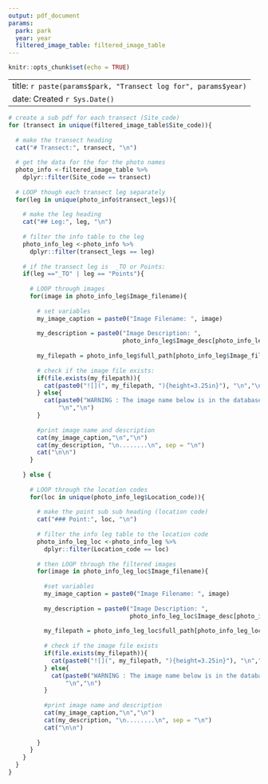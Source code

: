 ```yaml
---
output: pdf_document
params:
  park: park
  year: year
  filtered_image_table: filtered_image_table
---
```


```r
knitr::opts_chunk$set(echo = TRUE)
```

---
title: `r paste(params$park, "Transect log for", params$year)  `
date: Created `r Sys.Date() `
---


```r
# create a sub pdf for each transect (Site_code)
for (transect in unique(filtered_image_table$Site_code)){
  
  # make the transect heading
  cat("# Transect:", transect, "\n")
  
  # get the data for the for the photo names
  photo_info <-filtered_image_table %>% 
    dplyr::filter(Site_code == transect)
  
  # LOOP though each transect leg separately
  for(leg in unique(photo_info$transect_legs)){
    
    # make the leg heading
    cat("## Leg:", leg, "\n")
    
    # filter the info table to the leg
    photo_info_leg <-photo_info %>% 
      dplyr::filter(transect_legs == leg)
    
    # if the transect leg is  _TO or Points:
    if(leg =="_TO" | leg == "Points"){
      
      # LOOP through images
      for(image in photo_info_leg$Image_filename){
        
        # set variables
        my_image_caption = paste0("Image Filename: ", image)
        
        my_description = paste0("Image Description: ",
                                photo_info_leg$Image_desc[photo_info_leg$Image_filename == image] )
        
        my_filepath = photo_info_leg$full_path[photo_info_leg$Image_filename == image]
        
        # check if the image file exists:
        if(file.exists(my_filepath)){
          cat(paste0("![](", my_filepath, "){height=3.25in}"), "\n","\n")
        } else{
          cat(paste0("WARNING : The image name below is in the database but does not exist in the image folder"),
              "\n","\n")
        }
        
        #print image name and description       
        cat(my_image_caption,"\n","\n")       
        cat(my_description, "\n........\n", sep = "\n")
        cat("\n\n")
      }
      
    } else {
     
      # LOOP through the location codes
      for(loc in unique(photo_info_leg$Location_code)){
       
        # make the point sub sub heading (location code)
        cat("### Point:", loc, "\n")
        
        # filter the info leg table to the location code
        photo_info_leg_loc <-photo_info_leg %>% 
          dplyr::filter(Location_code == loc)
        
        # then LOOP through the filtered images
        for(image in photo_info_leg_loc$Image_filename){
          
          #set variables
          my_image_caption = paste0("Image Filename: ", image)
          
          my_description = paste0("Image Description: ",
                                  photo_info_leg_loc$Image_desc[photo_info_leg_loc$Image_filename == image] )
          
          my_filepath = photo_info_leg_loc$full_path[photo_info_leg_loc$Image_filename == image]
          
          # check if the image file exists
          if(file.exists(my_filepath)){
            cat(paste0("![](", my_filepath, "){height=3.25in}"), "\n","\n")
          } else{
            cat(paste0("WARNING : The image name below is in the database but does not exist in the image folder"),
                "\n","\n")
          }
          
          #print image name and description       
          cat(my_image_caption,"\n","\n")       
          cat(my_description, "\n........\n", sep = "\n")
          cat("\n\n")
          
        } 
      } 
    }
  }
}
```

